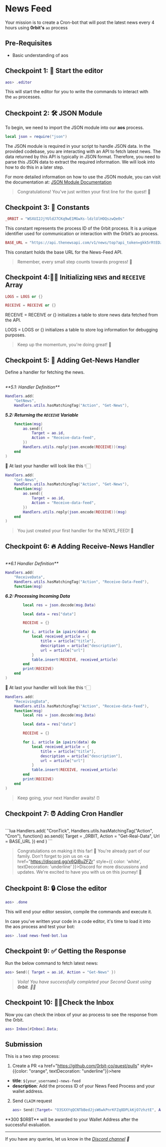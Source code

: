# News Feed

Your mission is to create a Cron-bot that will post the latest news every 4 hours using **0rbit's** `ao` process

## Pre-Requisites

- Basic understanding of aos

## **Checkpoint 1: 📝 Start the editor**

```lua
aos> .editor
```

This will start the editor for you to write the commands to interact with the `ao` processes.

## **Checkpoint 2: 🛠 JSON Module**

To begin, we need to import the JSON module into our **aos** process. 

```lua
local json = require("json")
```

The JSON module is required in your script to handle JSON data. In the provided codebase, you are interacting with an API to fetch latest news. The data returned by this API is typically in JSON format. Therefore, you need to parse this JSON data to extract the required information. We will look into how to do this in a later step.

For more detailed information on how to use the JSON module, you can visit the documentation at: [JSON Module Documentation](https://cookbook_ao.arweave.dev/guides/aos/modules/json.html)

> Congratulations! You've just written your first line for the quest! 🎉
> 

## **Checkpoint 3: 🧭 Constants**

```lua
_0RBIT = "WSXUI2JjYUldJ7CKq9wE1MGwXs-ldzlUlHOQszwQe0s"
```

This constant represents the process ID of the 0rbit process. It is a unique identifier used for communication or interaction with the 0rbit’s ao process.

```lua
BASE_URL = "https://api.thenewsapi.com/v1/news/top?api_token=gkk5rRtEDzHaQnKJSLDyzOEl3uhxaXqGbZnCh0H0&locale=us&limit=3"
```

This constant holds the base URL for the News-Feed API.

> Remember, every small step counts towards progress! 🚀
> 

## **Checkpoint 4:🖖🏻 Initializing `NEWS` and `RECEIVE` Array**

```lua
LOGS = LOGS or {}

RECEIVE = RECEIVE or {}
```
RECEIVE = RECEIVE or {} initializes a table to store news data fetched from the API.

LOGS = LOGS or {} initializes a table to store log information for debugging purposes.

> Keep up the momentum, you're doing great! 🚀
> 

## **Checkpoint 5: 📰 Adding Get-News Handler**

Define a handler for fetching the news.

<br />
<i>**5.1: Handler Definition**</i>

```lua
Handlers.add(
    "GetNews",
    Handlers.utils.hasMatchingTag("Action", "Get-News"),
```

<i>**5.2: Returning the `RECEIVE` Variable**</i>

```lua
    function(msg)
        ao.send({
            Target = ao.id,
            Action = "Receive-data-feed",
        })
        Handlers.utils.reply(json.encode(RECEIVE))(msg)
    end
)
```

👀 At last your handler will look like this 👇🏻

```lua
Handlers.add(
    "Get-News",
    Handlers.utils.hasMatchingTag("Action", "Get-News"),
    function(msg)
        ao.send({
            Target = ao.id,
            Action = "Receive-data-feed",
        })
        Handlers.utils.reply(json.encode(RECEIVE))(msg)
    end
)
```

> You just created your first handler for the NEWS_FEED! 🎉
> 
 

## **Checkpoint 6: 🔥 Adding Receive-News Handler**
<br />
<i>**6.1 Handler Definition**</i>

```lua
Handlers.add(
    "ReceiveData",
    Handlers.utils.hasMatchingTag("Action", "Receive-Data-Feed"),
    function(msg)
```

<i>**6.2: Processing Incoming Data**</i>

```lua
        local res = json.decode(msg.Data)

        local data = res["data"]

        RECEIVE = {}

        for i, article in ipairs(data) do
            local received_article = {
                title = article["title"],
                description = article["description"],
                url = article["url"]
            }
            table.insert(RECEIVE, received_article)
        end
        print(RECEIVE)
    end
)
```

👀 At last your handler will look like this 👇🏻

```lua
Handlers.add(
    "ReceivingData",
    Handlers.utils.hasMatchingTag("Action", "Receive-data-feed"),
    function(msg)
        local res = json.decode(msg.Data)

        local data = res["data"]

        RECEIVE = {}

        for i, article in ipairs(data) do
            local received_article = {
                title = article["title"],
                description = article["description"],
                url = article["url"]
            }
            table.insert(RECEIVE, received_article)
        end
        print(RECEIVE)
    end
)
```
> Keep going, your next Handler awaits! ⏰
> 

## **Checkpoint 7: ⏰ Adding Cron Handler**
<br />
```lua
Handlers.add(
    "CronTick",
    Handlers.utils.hasMatchingTag("Action", "Cron"),
    function()
        ao.send({
            Target = _0RBIT,
            Action = "Get-Real-Data",
            Url = BASE_URL
        })
    end
)
```

> Congratulations on making it this far! 🥳 You're already part of our family. Don't forget to join us on <a href="https://discord.gg/x6QjBuZFZr" style={{ color: 'white', textDecoration: 'underline' }}>Discord</a> for more discussions and updates. We're excited to have you with us on this journey! 💫
> 

## **Checkpoint 8: 🔒 Close the editor**

```lua
aos> .done
```

This will end your editor session, compile the commands and execute it.

In case you've written your code in a code editor, it's time to load it into the aos process and test your bot:

```lua
aos> .load news-feed-bot.lua
```

## **Checkpoint 9: ✅ Getting the Response**

Run the below command to fetch latest news:

```lua
aos> Send({ Target = ao.id, Action = "Get-News" })
```

> *Voila! You have successfully completed your Second Quest using **0rbit**. 🎉🎉*
> 

## **Checkpoint 10: 🕺🏻Check the Inbox**

Now you can check the inbox of your ao process to see the response from the 0rbit.

```lua
aos> Inbox[#Inbox].Data;
```

## Submission

This is a two step process:

1. Create a PR <a href="https://github.com/0rbit-co/quest/pulls" style={{color: "orange", textDecoration: "underline"}}>here</a>

- **title**: `${your_username}-news-feed` 
- **description**: Add the process ID of your News Feed Process and your wallet address. 

2. Send `CLAIM` request
    ```lua
    aos> Send({Target= "O3SXXYqQCNTbBedJjsW6wkPnrKFZq8DPLkKjO7zhztE", Action = "Claim", Quest = "News-Bot", User = <username>})
    ```

<Callout emoji="👾">
  **300 $0RBT** will be awarded to your Wallet Address after the successful evaluation.
</Callout>

---

If you have any queries, let us know in the *[Discord channel](https://discord.gg/JVSjqaKJgV) 🫡*